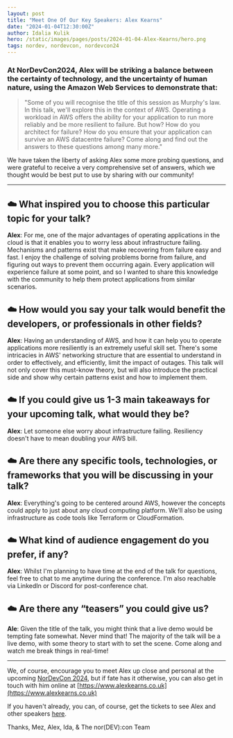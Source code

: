 ```yaml
---
layout: post
title: "Meet One Of Our Key Speakers: Alex Kearns"
date: "2024-01-04T12:30:00Z"
author: Idalia Kulik
hero: /static/images/pages/posts/2024-01-04-Alex-Kearns/hero.png
tags: nordev, nordevcon, nordevcon24
---
```


### At NorDevCon2024, Alex will be striking a balance between the certainty of technology, and the uncertainty of human nature, using the Amazon Web Services to demonstrate that:

> "Some of you will recognise the title of this session as Murphy's law. In this talk, we'll explore this in the context of AWS. Operating a workload in AWS offers the ability for your application to run more reliably and be more resilient to failure. But how? How do you architect for failure? How do you ensure that your application can survive an AWS datacentre failure? Come along and find out the answers to these questions among many more."

We have taken the liberty of asking Alex some more probing questions, and were grateful to receive a very comprehensive set of answers, which we thought would be best put to use by sharing with our community!

---

## ☁️ What inspired you to choose this particular topic for your talk?

**Alex**: For me, one of the major advantages of operating applications in the cloud is that it enables you to worry less about infrastructure failing. Mechanisms and patterns exist that make recovering from failure easy and fast. I enjoy the challenge of solving problems borne from failure, and figuring out ways to prevent them occurring again. Every application will experience failure at some point, and so I wanted to share this knowledge with the community to help them protect applications from similar scenarios.

## ☁️ How would you say your talk would benefit the developers, or professionals in other fields?

**Alex**: Having an understanding of AWS, and how it can help you to operate applications more resiliently is an extremely useful skill set. There's some intricacies in AWS' networking structure that are essential to understand in order to effectively, and efficiently, limit the impact of outages. This talk will not only cover this must-know theory, but will also introduce the practical side and show why certain patterns exist and how to implement them.

## ☁️ If you could give us 1-3 main takeaways for your upcoming talk, what would they be?

**Alex**: Let someone else worry about infrastructure failing. Resiliency doesn't have to mean doubling your AWS bill.

## ☁️ Are there any specific tools, technologies, or frameworks that you will be discussing in your talk?

**Alex**: Everything's going to be centered around AWS, however the concepts could apply to just about any cloud computing platform. We'll also be using infrastructure as code tools like Terraform or CloudFormation.

## ☁️ What kind of audience engagement do you prefer, if any?

**Alex**: Whilst I'm planning to have time at the end of the talk for questions, feel free to chat to me anytime during the conference. I'm also reachable via LinkedIn or Discord for post-conference chat.

## ☁️ Are there any “teasers” you could give us?

**Ale**: Given the title of the talk, you might think that a live demo would be tempting fate somewhat. Never mind that! The majority of the talk will be a live demo, with some theory to start with to set the scene. Come along and watch me break things in real-time!

---

We, of course, encourage you to meet Alex up close and personal at the upcoming [NorDevCon 2024](https://ti.to/norfolkdevelopers/nordevcon-24), but if fate has it otherwise, you can also get in touch with him online at [https://www.alexkearns.co.uk](https://www.alexkearns.co.uk)

If you haven't already, you can, of course, get the tickets to see Alex and other speakers [here](https://ti.to/norfolkdevelopers/nordevcon-24).

Thanks,
Mez, Alex, Ida, & The nor(DEV):con Team
